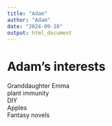 ```yaml
---
title: "Adam"
author: "Adam"
date: "2024-09-18"
output: html_document
---
```

# Adam’s interests 
Granddaughter Emma
<br>
plant immunity
<br>
DIY
<br>
Apples
<br>
Fantasy novels